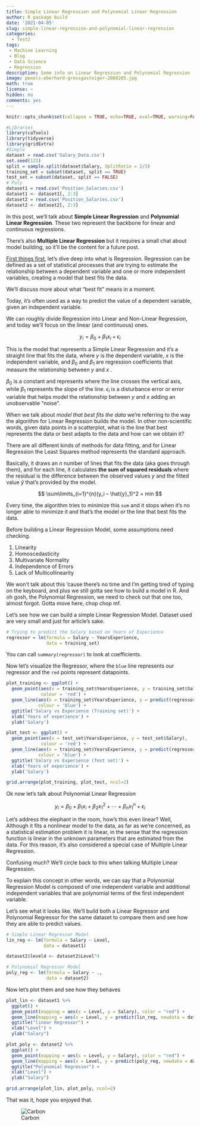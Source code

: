 ```yaml
---
title: Simple Linear Regression and Polynomial Linear Regression
author: R package build
date: '2021-04-05'
slug: simple-linear-regression-and-polynomial-linear-regression
categories: 
  - Test2
tags: 
 - Machine Learning
 - Blog
 - Data Science
 - Regression
description: Some info on Linear Regression and Polynomial Regression
image: pexels-eberhard-grossgasteiger-2088205.jpg
math: true
license: ~
hidden: no
comments: yes
---
```



```r
knitr::opts_chunk$set(collapse = TRUE, echo=TRUE, eval=TRUE, warning=FALSE, message=FALSE, comment="  ")
```

```r
#Libraries
library(caTools)
library(tidyverse)
library(gridExtra)
#Simple
dataset = read.csv('Salary_Data.csv')
set.seed(123)
split = sample.split(dataset$Salary, SplitRatio = 2/3)
training_set = subset(dataset, split == TRUE)
test_set = subset(dataset, split == FALSE)
# Poly
dataset1 = read.csv('Position_Salaries.csv')
dataset1 <- dataset1[, 2:3]
dataset2 = read.csv('Position_Salaries.csv')
dataset2 <- dataset2[, 2:3]
```

In this post, we'll talk about **Simple Linear Regression** and **Polynomial Linear Regression**. These two represent the backbone for linear and continuous regressions.  

There's also **Multiple Linear Regression** but it requires a small chat about model building, so it'll be the content for a future post. 

[First things first](https://www.youtube.com/watch?v=2VTYuHaL_sk), let's dive deep into what is Regression. Regression can be defined as a set of statistical processes that are trying to estimate the relationship between a dependent variable and one or more independent variables, creating a model that best fits the data.  

We'll discuss more about what "best fit" means in a moment.

Today, it's often used as a way to predict the value of a dependent variable, given an independent variable. 

We can roughly divide Regression into Linear and Non-Linear Regression, and today we'll focus on the linear (and continuous) ones.

$$ y_i = \beta_0 + \beta_1 x_i + \epsilon_i $$

This is the model that represents a Simple Linear Regression and it's a straight line that fits the data, where $y$ is the dependent variable, $x$ is the independent variable, and $\beta_0$  and $\beta_1$ are regression coefficients that measure the relationship between  $y$  and  $x$ .  

$\beta_0$ is a constant and represents where the line crosses the vertical axis, while $\beta_1$ represents the slope of the line.
$\epsilon_i$ is a disturbance error or error variable that helps model the relationship between  $y$  and  $x$  adding an unobservable "noise". 

When we talk about  *model that best fits the data* we're referring to the way the algorithm for Linear Regression builds the model. In other non-scientific words, given data points in a scatterplot, what is the line that best represents the data or best adapts to the data and how can we obtain it?

There are all different kinds of methods for data fitting, and for Linear Regression the Least Squares method represents the standard approach.   

Basically, it draws an $n$ number of lines that fits the data (aka goes through them), and for each line, it calculates **the sum of squared residuals** where the residual is the difference between the observed values $y$ and the fitted value $\hat{y}$ that's provided by the model.

$$ \sum\limits_{i=1}^{n}(y_i – \hat{y}_1)^2 = min $$

Every time, the algorithm tries to minimize this `sum` and it stops when it's no longer able to minimize it and that's the model or the line that best fits the data. 

Before building a Linear Regression Model, some assumptions need checking.

1. Linearity
2. Homoscedasticity
3. Multivariate Normality
4. Independence of Errors
5. Lack of Multicollinearity 

We won't talk about this 'cause there's no time and I'm getting tired of typing on the keyboard, and plus we still gotta see how to build a model in R. And oh gosh, the Polynomial Regression, we need to check out that one too, almost forgot. Gotta move here, chop chop mf.

Let's see how we can build a simple Linear Regression Model. Dataset used are very small and just for article's sake.


```r
# Trying to predict the Salary based on Years of Experience
regressor = lm(formula = Salary ~ YearsExperience,
               data = training_set)
```
You can call `summary(regressor)` to look at coefficients.

Now let's visualize the Regressor, where the `blue` line represents our regressor and the `red` points
represent datapoints.
```r
plot_training <- ggplot() +
  geom_point(aes(x = training_set$YearsExperience, y = training_set$Salary),
             colour = 'red') +
  geom_line(aes(x = training_set$YearsExperience, y = predict(regressor, newdata = training_set)),
            colour = 'blue') +
  ggtitle('Salary vs Experience (Training set)') +
  xlab('Years of experience') +
  ylab('Salary')

plot_test <- ggplot() +
  geom_point(aes(x = test_set$YearsExperience, y = test_set$Salary),
             colour = 'red') +
  geom_line(aes(x = training_set$YearsExperience, y = predict(regressor, newdata = training_set)),
            colour = 'blue') +
  ggtitle('Salary vs Experience (Test set)') +
  xlab('Years of experience') +
  ylab('Salary')
```
```r
grid.arrange(plot_training, plot_test, ncol=2)
```

Ok now let's talk about Polynomial Linear Regression

$$ y_i = \beta_0 + \beta_1 x_i + \beta_2 x_1^{2} + \cdots + \beta_n x_1^{n} + \epsilon_i $$

Let's address the elephant in the room, how's this even linear? Well, Although it fits a nonlinear model to the data, as far as we're concerned, as a statistical estimation problem it is linear, in the sense that the regression function is linear in the unknown parameters that are estimated from the data. For this reason, it's also considered a special case of Multiple Linear Regression.  

Confusing much? We'll circle back to this when talking Multiple Linear Regression. 

To explain this concept in other words, we can say that a Polynomial Regression Model is composed of one independent variable and additional independent variables that are polynomial terms of the first independent variable.  


Let's see what it looks like. We'll build both a Linear Regressor and Polynomial Regressor for the same dataset to compare them and see how they are able to predict values.


```r
# Simple Linear Regressor Model
lin_reg <- lm(formula = Salary ~ Level,
              data = dataset1)
```
```r
dataset2$level4 <- dataset2$Level^4
```

```r
# Polynomial Regressor Model
poly_reg <- lm(formula = Salary ~ .,
               data = dataset2)
```

Now let's plot them and see how they behaves
```r
plot_lin <- dataset1 %>%
  ggplot() +
  geom_point(mapping = aes(x = Level, y = Salary), color = "red") +
  geom_line(mapping = aes(x = Level, y = predict(lin_reg, newdata = dataset1)), color = "blue") +
  ggtitle("linear Regressor") +
  xlab("Level") +
  ylab("Salary")

plot_poly <- dataset2 %>%
  ggplot() +
  geom_point(mapping = aes(x = Level, y = Salary), color = "red") +
  geom_line(mapping = aes(x = Level, y = predict(poly_reg, newdata = dataset2)), color = "blue") +
  ggtitle("Polynomial Regressor") +
  xlab("Level") +
  ylab("Salary") 
```
```r
grid.arrange(plot_lin, plot_poly, ncol=2)

```

That was it, hope you enjoyed that.

![Carbon](carbon.png)
